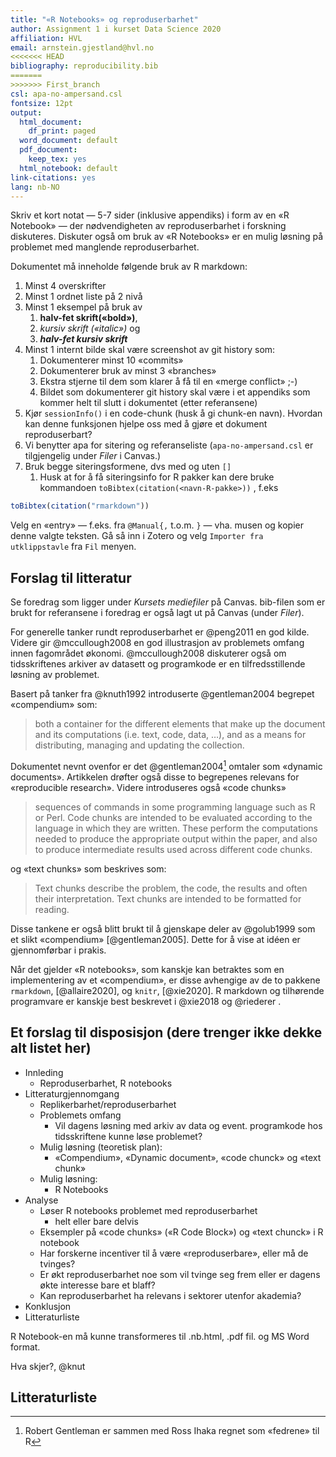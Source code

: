 ```yaml
---
title: "«R Notebooks» og reproduserbarhet"
author: Assignment 1 i kurset Data Science 2020
affiliation: HVL
email: arnstein.gjestland@hvl.no
<<<<<<< HEAD
bibliography: reproducibility.bib
=======
>>>>>>> First_branch
csl: apa-no-ampersand.csl
fontsize: 12pt
output:
  html_document:
    df_print: paged
  word_document: default
  pdf_document:
    keep_tex: yes
  html_notebook: default  
link-citations: yes
lang: nb-NO
---
```


Skriv et kort notat --- 5-7 sider (inklusive appendiks) i form av en «R Notebook» --- der nødvendigheten av reproduserbarhet i forskning diskuteres. Diskuter også om bruk av «R Notebooks» er en mulig løsning på problemet med manglende reproduserbarhet.

Dokumentet må inneholde følgende bruk av R markdown:

1) Minst 4 overskrifter
2) Minst 1 ordnet liste på 2 nivå
4) Minst 1 eksempel på bruk av 
    1) **halv-fet skrift(«bold»)**, 
    1) *kursiv skrift («italic»)* og
    1) ***halv-fet kursiv skrift***
1) Minst 1 internt bilde skal være screenshot av git history som:
    1) Dokumenterer minst 10 «commits»
    2) Dokumenterer bruk av minst 3 «branches»
    2) Ekstra stjerne til dem som klarer å få til en «merge conflict» ;-)
    3) Bildet som dokumenterer git history skal være i et appendiks som kommer helt til slutt i dokumentet (etter referansene)
9) Kjør `sessionInfo()` i en code-chunk (husk å gi chunk-en navn). Hvordan kan denne funksjonen hjelpe oss med å gjøre et dokument reproduserbart?
10) Vi benytter apa for sitering og referanseliste (`apa-no-ampersand.csl` er tilgjengelig under *Filer* i Canvas.)
10) Bruk begge siteringsformene, dvs med og uten `[]`
    1) Husk at for å få siteringsinfo for R pakker kan dere bruke kommandoen `toBibtex(citation(<navn-R-pakke>))` , f.eks 
  
```r
toBibtex(citation("rmarkdown"))
```

Velg en «entry» --- f.eks. fra ```@Manual{,``` t.o.m. ```}``` --- vha. musen og kopier denne valgte teksten. Gå så inn i Zotero og velg ```Importer fra utklippstavle``` fra ```Fil``` menyen.

## Forslag til litteratur

Se foredrag som ligger under *Kursets mediefiler* på Canvas. bib-filen som er brukt for referansene i foredrag er også lagt ut på Canvas (under *Filer*). 

For generelle tanker rundt reproduserbarhet er @peng2011 en god kilde. Videre gir @mccullough2008 en god illustrasjon av problemets omfang innen fagområdet økonomi. @mccullough2008 diskuterer også om tidsskriftenes arkiver av datasett og programkode er en tilfredsstillende løsning av problemet.  

Basert på tanker fra @knuth1992 introduserte @gentleman2004 begrepet «compendium» som:

>both a container for the different elements that make up the document and its computations (i.e. text, code, data, ...), and as a means for distributing, managing and updating the collection.

Dokumentet nevnt ovenfor er det @gentleman2004^[Robert Gentleman er sammen med Ross Ihaka regnet som «fedrene» til R] omtaler som «dynamic documents». Artikkelen drøfter også disse to begrepenes relevans for «reproducible research». Videre introduseres også «code chunks» 

>sequences of commands in some programming language such as R or Perl. Code chunks are intended to be evaluated according to the language in which they are written. These perform the computations needed to produce the appropriate output within the paper, and also to produce intermediate results used across different code chunks. 

og «text chunks» som beskrives som:

>Text chunks describe the problem, the code, the results and often their interpretation. Text chunks are intended to be formatted for reading.

Disse tankene er også blitt brukt til å gjenskape deler av @golub1999 som et slikt «compendium» [@gentleman2005]. Dette for å vise at idéen er gjennomførbar i prakis.

Når det gjelder «R notebooks», som kanskje kan betraktes som en implementering av et «compendium», er disse avhengige av de to pakkene `rmarkdown`, [@allaire2020], og `knitr`, [@xie2020]. R markdown og tilhørende programvare er kanskje best beskrevet i @xie2018 og @riederer .

## Et forslag til disposisjon (dere trenger ikke dekke alt listet her)

- Innleding
    * Reproduserbarhet, R notebooks
- Litteraturgjennomgang
    * Replikerbarhet/reproduserbarhet
    * Problemets omfang
        - Vil dagens løsning med arkiv av data og event. programkode hos 
        tidsskriftene kunne løse problemet?
    * Mulig løsning (teoretisk plan):
        - «Compendium», «Dynamic document», «code chunck» og «text chunk»
    * Mulig løsning:
        - R Notebooks
- Analyse
    * Løser R notebooks problemet med reproduserbarhet
        - helt eller bare delvis
    * Eksempler på «code chunks» («R Code Block») og «text chunck» i R notebook
    * Har forskerne incentiver til å være «reproduserbare», eller må de tvinges?
    * Er økt reproduserbarhet noe som vil tvinge seg frem eller er dagens 
    økte interesse bare et blaff?
    * Kan reproduserbarhet ha relevans i sektorer utenfor akademia?
- Konklusjon
- Litteraturliste

R Notebook-en må kunne transformeres til .nb.html, .pdf fil. og MS Word format.

Hva skjer?, @knut

## Litteraturliste
 <div id="refs"></div>
